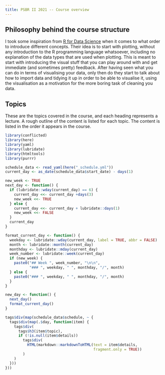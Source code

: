 ```yaml
---
title: PSBR II 2021 -- Course overview
---
```


## Philosophy behind the course structure

I took some inspiration from [R for Data Science][r4ds] when it comes to what order to introduce different concepts.
Their idea is to start with plotting, without any introduction to the R programming language whatsoever, including no explanation of the data types that are used when plotting.
This is meant to start with introducing the visual stuff that you can play around with and get immediate (and sometimes pretty) feedback.
After having seen what you can do in terms of visualising your data, only then do they start to talk about how to import data and tidying it up in order to be able to visualise it, using the visualisation as a motivation for the more boring task of cleaning you data.

[r4ds]: https://r4ds.had.co.nz

## Topics

These are the topics covered in the course, and each heading represents a lecture.
A rough outline of the content is listed for each topic.
The content is listed in the order it appears in the course.

```r
library(conflicted)
library(here)
library(yaml)
library(lubridate)
library(htmltools)
library(purrr)

schedule_data <- read_yaml(here("_schedule.yml"))
current_day <- as_date(schedule_data$start_date) - days(1)

new_week <- TRUE
next_day <- function() {
  if (lubridate::wday(current_day) == 6) {
    current_day <<- current_day +days(3)
    new_week <<- TRUE
  } else {
    current_day <<- current_day + lubridate::days(1)
    new_week <<- FALSE
  }
  current_day
}

format_current_day <- function() {
  weekday <- lubridate::wday(current_day, label = TRUE, abbr = FALSE)
  month <- lubridate::month(current_day)
  monthday <- lubridate::mday(current_day)
  week_number <- lubridate::week(current_day)
  if (new_week) {
    paste0("## Week ", week_number, "\n\n",
           "### ", weekday, " ", monthday, "/", month)
  } else {
    paste0("### ", weekday, " ", monthday, "/", month)
  }
}

new_day <- function() {
  next_day()
  format_current_day()
}

tags$div(map(schedule_data$schedule, ~ {
  tags$div(map(.$day, function(item) {
    tags$div(
      tags$h3(item$topic),
      if (!is.null(item$details))
        tags$div(
          HTML(markdown::markdownToHTML(text = item$details,
                                        fragment.only = TRUE))
        )
    )
  }))
}))
```

